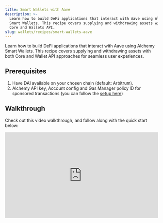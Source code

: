```yaml
---
title: Smart Wallets with Aave
description: >-
  Learn how to build DeFi applications that interact with Aave using Alchemy
  Smart Wallets. This recipe covers supplying and withdrawing assets with both
  Core and Wallets API.
slug: wallets/recipes/smart-wallets-aave
---
```


Learn how to build DeFi applications that interact with Aave using Alchemy Smart Wallets. This recipe covers supplying and withdrawing assets with both Core and Wallet API approaches for seamless user experiences.

## Prerequisites

1. Have DAI available on your chosen chain (default: Arbitrum).
2. Alchemy API key, Account config and Gas Manager policy ID for sponsored transactions (you can follow the [setup here](https://www.alchemy.com/docs/wallets/react/setup))

## Walkthrough

Check out this video walkthrough, and follow along with the quick start below:

<div style="position: relative; padding-bottom: 56.25%; height: 0; overflow: hidden; max-width: 100%;">
  <iframe
    style="position: absolute; top: 0; left: 0; width: 100%; height: 100%;"
    src="https://www.youtube.com/embed/-IiXloGXseo?si=wAsVb96E_wShHocy"
    title="YouTube video player"
    frameborder="0"
    allow="accelerometer; autoplay; clipboard-write; encrypted-media; gyroscope; picture-in-picture; web-share; fullscreen"
    referrerpolicy="strict-origin-when-cross-origin"
    allowfullscreen
  />
</div>

## Quick Start

1. **Clone and setup:**

   <CodeBlocks>

   ```bash HTTPS
   git clone https://github.com/alchemyplatform/smart-wallets-aave.git
   cd smart-wallets-aave
   npm install
   ```

   ```bash SSH
   git clone git@github.com:alchemyplatform/smart-wallets-aave.git
   cd smart-wallets-aave
   npm install
   ```

   ```bash "GitHub CLI"
   gh repo clone alchemyplatform/smart-wallets-aave
   cd smart-wallets-aave
   npm install
   ```

   </CodeBlocks>

2. **Configure environment:**

   ```bash
   cp .env.example .env
   # Fill in your ALCHEMY_API_KEY, PRIVATE_KEY, and PAYMASTER_POLICY_ID
   ```

3. **Initialize smart wallet and get address:**

   ```bash
   npm run account
   ```

4. **Fund your smart wallet:**
   Send 0.01+ DAI to the smart wallet address from step 3

5. **Interact with Aave:**
   ```bash
   npm run supply   # Supply assets to Aave
   npm run withdraw # Withdraw assets from Aave
   ```

<Steps>

<Step title="Configure the integration">

The configuration is centralized in `src/config.ts` for easy customization:

```typescript
import { arbitrum, sepolia } from "@account-kit/infra";

export const config = {
  // Network configuration - change this to switch chains
  chain: arbitrum, // Can be changed to sepolia, polygon, etc.

  // Token and protocol addresses
  addresses: {
    dai: {
      [arbitrum.id]: "0xDA10009cBd5D07dd0CeCc66161FC93D7c9000da1",
      [sepolia.id]: "0x68194a729C2450ad26072b3D33ADaCbcef39D574",
    },
    aaveV3Pool: {
      [arbitrum.id]: "0x794a61358D6845594F94dc1DB02A252b5b4814aD",
      [sepolia.id]: "0x6Ae43d3271ff6888e7Fc43Fd7321a503ff738951",
    },
  },

  // Transaction amounts
  amounts: {
    deposit: "0.01", // Amount to deposit
    withdraw: "0.01", // Amount to withdraw
  },
};
```

</Step>

<Step title="Interact with Aave Protocol">

<Tabs>
  <Tab title="Core (@aa-sdk/core)">

This approach uses the direct `@aa-sdk/core` implementation for simpler, more streamlined Aave interactions.

```typescript
import { LocalAccountSigner } from "@aa-sdk/core";
import { createModularAccountAlchemyClient } from "@account-kit/smart-contracts";
import { alchemy } from "@account-kit/infra";
import { reserve, supply, withdraw } from "@aave/client/actions";
import {
  currentChain,
  getCurrentTokenAddress,
  getCurrentAavePoolAddress,
  config,
} from "./config";

// Supply assets to Aave
async function executeSupply() {
  const alchemyApiKey = process.env.ALCHEMY_API_KEY!;
  const privateKey = process.env.PRIVATE_KEY! as `0x${string}`;
  const policyId = process.env.PAYMASTER_POLICY_ID! as `0x${string}`;

  // Setup signer
  const signer = LocalAccountSigner.privateKeyToAccountSigner(privateKey);

  // Create smart account client with gas sponsorship
  const smartAccountClient = await createModularAccountAlchemyClient({
    transport: alchemy({ apiKey: alchemyApiKey }),
    policyId, // Enables gas sponsorship
    chain: currentChain,
    signer,
  });

  const accountAddress = smartAccountClient.account.address;

  // Get reserve data from Aave
  const reserveDataResult = await reserve(client, {
    market: evmAddress(getCurrentAavePoolAddress()),
    underlyingToken: evmAddress(getCurrentTokenAddress()),
    chainId: chainId(currentChain.id),
    user: accountAddress,
  });

  const reserveData = reserveDataResult.value;

  // Get supply transaction data
  const supplyResult = await supply(client, {
    market: reserveData.market.address,
    amount: {
      erc20: {
        currency: reserveData.underlyingToken.address,
        value: config.amounts.deposit,
      },
    },
    sender: evmAddress(accountAddress),
    chainId: reserveData.market.chain.chainId,
  });

  let supplyData = supplyResult.value;

  // Handle transactions (approval + supply or just supply)
  if (supplyData.__typename === "ApprovalRequired") {
    // Send approval transaction
    const approvalTx = await smartAccountClient.sendUserOperation({
      account: smartAccountClient.account,
      uo: {
        target: supplyData.approval.to,
        data: supplyData.approval.data,
      },
    });

    await smartAccountClient.getUserOperationReceipt(approvalTx.hash);

    // Send supply transaction
    const supplyTx = await smartAccountClient.sendUserOperation({
      account: smartAccountClient.account,
      uo: {
        target: supplyData.originalTransaction.to,
        data: supplyData.originalTransaction.data,
        value: BigInt(supplyData.originalTransaction.value),
      },
    });

    console.log("Supply completed! Hash:", supplyTx.hash);
  }
}

// Withdraw assets from Aave
async function executeWithdraw() {
  // Setup same as supply...
  const smartAccountClient = await createModularAccountAlchemyClient({
    transport: alchemy({ apiKey: alchemyApiKey }),
    policyId,
    chain: currentChain,
    signer,
  });

  // Get withdraw transaction data
  const withdrawResult = await withdraw(client, {
    market: reserveData.market.address,
    amount: {
      erc20: {
        currency: reserveData.underlyingToken.address,
        value: { exact: config.amounts.withdraw }, // or { max: true } for all
      },
    },
    sender: evmAddress(accountAddress),
    chainId: reserveData.market.chain.chainId,
  });

  let withdrawData = withdrawResult.value;

  if (withdrawData.__typename === "TransactionRequest") {
    const withdrawTx = await smartAccountClient.sendUserOperation({
      account: smartAccountClient.account,
      uo: {
        target: withdrawData.to,
        data: withdrawData.data,
        value: BigInt(withdrawData.value),
      },
    });

    console.log("Withdrawal completed! Hash:", withdrawTx.hash);
  }
}
```

  </Tab>
  <Tab title="Wallet APIs (@account-kit/wallet-client)">

This approach uses the higher-level wallet-client API with explicit prepare/sign/send workflow for Aave interactions.

```typescript
import { createSmartWalletClient } from "@account-kit/wallet-client";
import { alchemy, arbitrum } from "@account-kit/infra";
import { LocalAccountSigner } from "@aa-sdk/core";

// Setup smart wallet client
const smartWalletClient = createSmartWalletClient({
  signer: LocalAccountSigner.privateKeyToAccountSigner(privateKey),
  chain: arbitrum,
  transport: alchemy({ apiKey: alchemyApiKey }),
});

const account = await smartWalletClient.requestAccount();

// Get Aave operation data (supply/withdraw)
const aaveData = await getAaveOperationData(); // implementation same as Core approach

// Prepare transaction calls based on operation type
const calls = [];
if (aaveData.__typename === "ApprovalRequired") {
  // For supply operations requiring approval
  calls.push({
    to: aaveData.approval.to,
    data: aaveData.approval.data,
  });
  calls.push({
    to: aaveData.originalTransaction.to,
    data: aaveData.originalTransaction.data,
    value: toHex(BigInt(aaveData.originalTransaction.value)),
  });
} else if (aaveData.__typename === "TransactionRequest") {
  // For direct operations (withdrawals, approved supplies)
  calls.push({
    to: aaveData.to,
    data: aaveData.data,
    value: toHex(BigInt(aaveData.value)),
  });
}

// Prepare, sign, and send with gas sponsorship
const preparedCalls = await smartWalletClient.prepareCalls({
  calls,
  from: account.address,
  capabilities: {
    paymasterService: {
      policyId: policyId, // Gas sponsorship
    },
  },
});

const signedCalls = await smartWalletClient.signPreparedCalls(preparedCalls);
const result = await smartWalletClient.sendPreparedCalls(signedCalls);

console.log(
  "Aave operation completed! Hash:",
  result.receipts![0]?.transactionHash
);
```

  </Tab>
</Tabs>

</Step>

<Step title="Available Scripts">

The repository includes convenient scripts for different approaches:

```bash
# Core implementation (recommended)
npm run core:account   # Initialize account
npm run core:supply    # Supply to Aave
npm run core:withdraw  # Withdraw from Aave

# Wallet APIs implementation
npm run wallet:account   # Initialize account
npm run wallet:supply    # Supply to Aave
npm run wallet:withdraw  # Withdraw from Aave

# Default scripts (use Core)
npm run account  # Defaults to core:account
npm run supply   # Defaults to core:supply
npm run withdraw # Defaults to core:withdraw
```

</Step>

</Steps>

## Success!

You can now interact with Aave protocol through smart wallets with sponsored gas fees, enabling seamless DeFi experiences for supplying, withdrawing, and managing liquidity without gas complexity.

## Resources

- [Aave V3 Documentation](https://docs.aave.com/developers/)
- [Alchemy Smart Wallets Quickstart](https://www.alchemy.com/docs/wallets/react/quickstart)
- [Gas Manager Setup](https://www.alchemy.com/docs/setup-a-gas-manager-policy)
- [Aave Contract Addresses](https://aave.com/docs/resources/addresses)

